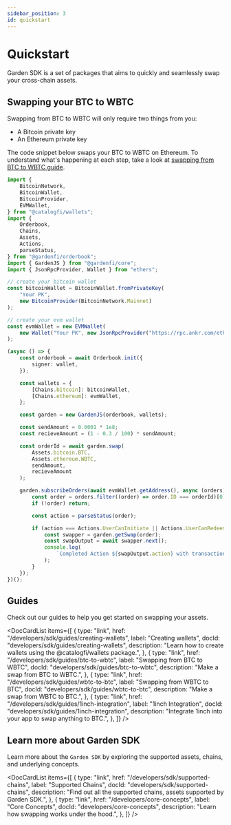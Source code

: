 ```yaml
---
sidebar_position: 3
id: quickstart
---
```



# Quickstart

Garden SDK is a set of packages that aims to quickly and seamlessly swap your cross-chain assets.

## Swapping your BTC to WBTC

Swapping from BTC to WBTC will only require two things from you:

-   A Bitcoin private key
-   An Ethereum private key

The code snippet below swaps your BTC to WBTC on Ethereum. To understand what's happening at each step, take a look at [swapping from BTC to WBTC guide](./guides/btc-to-wbtc).

```ts
import {
    BitcoinNetwork,
    BitcoinWallet,
    BitcoinProvider,
    EVMWallet,
} from "@catalogfi/wallets";
import {
    Orderbook,
    Chains,
    Assets,
    Actions,
    parseStatus,
} from "@gardenfi/orderbook";
import { GardenJS } from "@gardenfi/core";
import { JsonRpcProvider, Wallet } from "ethers";

// create your bitcoin wallet
const bitcoinWallet = BitcoinWallet.fromPrivateKey(
    "Your PK",
    new BitcoinProvider(BitcoinNetwork.Mainnet)
);

// create your evm wallet
const evmWallet = new EVMWallet(
    new Wallet("Your PK", new JsonRpcProvider("https://rpc.ankr.com/eth"))
);

(async () => {
    const orderbook = await Orderbook.init({
        signer: wallet,
    });

    const wallets = {
        [Chains.bitcoin]: bitcoinWallet,
        [Chains.ethereum]: evmWallet,
    };

    const garden = new GardenJS(orderbook, wallets);

    const sendAmount = 0.0001 * 1e8;
    const recieveAmount = (1 - 0.3 / 100) * sendAmount;

    const orderId = await garden.swap(
        Assets.bitcoin.BTC,
        Assets.ethereum.WBTC,
        sendAmount,
        recieveAmount
    );

    garden.subscribeOrders(await evmWallet.getAddress(), async (orders) => {
        const order = orders.filter((order) => order.ID === orderId)[0];
        if (!order) return;

        const action = parseStatus(order);

        if (action === Actions.UserCanInitiate || Actions.UserCanRedeem) {
            const swapper = garden.getSwap(order);
            const swapOutput = await swapper.next();
            console.log(
                `Completed Action ${swapOutput.action} with transaction hash: ${swapOutput.output}`
            );
        }
    });
})();
```

## Guides

Check out our guides to help you get started on swapping your assets.

<DocCardList
    items={[
        {
            type: "link",
            href: "/developers/sdk/guides/creating-wallets",
            label: "Creating wallets",
            docId: "developers/sdk/guides/creating-wallets",
            description:
                "Learn how to create wallets using the @catalogfi/wallets package.",
        },
        {
            type: "link",
            href: "/developers/sdk/guides/btc-to-wbtc",
            label: "Swapping from BTC to WBTC",
            docId: "developers/sdk/guides/btc-to-wbtc",
            description: "Make a swap from BTC to WBTC.",
        },
        {
            type: "link",
            href: "/developers/sdk/guides/wbtc-to-btc",
            label: "Swapping from WBTC to BTC",
            docId: "developers/sdk/guides/wbtc-to-btc",
            description: "Make a swap from WBTC to BTC.",
        },
        {
            type: "link",
            href: "/developers/sdk/guides/1inch-integration",
            label: "1inch Integration",
            docId: "developers/sdk/guides/1inch-integration",
            description:
                "Integrate 1inch into your app to swap anything to BTC.",
        },
    ]}
/>

## Learn more about Garden SDK

Learn more about the `Garden SDK` by exploring the supported assets, chains, and underlying concepts.

<DocCardList
    items={[
        {
            type: "link",
            href: "/developers/sdk/supported-chains",
            label: "Supported Chains",
            docId: "developers/sdk/supported-chains",
            description:
                "Find out all the supported chains, assets supported by Garden SDK.",
        },
        {
            type: "link",
            href: "/developers/core-concepts",
            label: "Core Concepts",
            docId: "developers/core-concepts",
            description: "Learn how swapping works under the hood.",
        },
    ]}
/>
